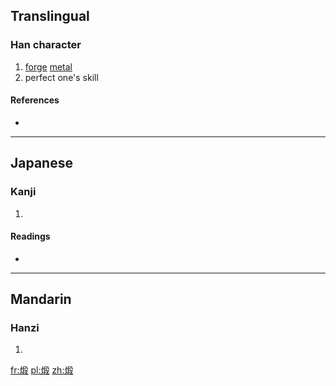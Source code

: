 {{also|鍛}}
==Translingual==

===Han character===
{{Han char|rn=86|rad=火|as=09|sn=13|four=|canj=火竹十水 (FHJE)}}

# [[forge]] [[metal]]
# perfect one's skill

====References====
* {{Han ref|kx=0678.161|dkj=19172|dj=1087.030|hdz=32218.130|uh=7145|ud=28997}}

----

==Japanese==

===Kanji===
{{ja-kanji|grade=|rs=火09}}

# {{defn|lang=ja|sort=火09}}

====Readings====
* {{ja-readings|on=[[たん]] (tan)|kun=[[きたえる]] (kitaeru)}}

----

==Mandarin==

===Hanzi===
{{cmn-hanzi|pin=[[duàn]] ([[duan4]])|wg=tuan<sup>4</sup>}}

# {{defn|lang=cmn|sort=火09}}

[[fr:煅]]
[[pl:煅]]
[[zh:煅]]